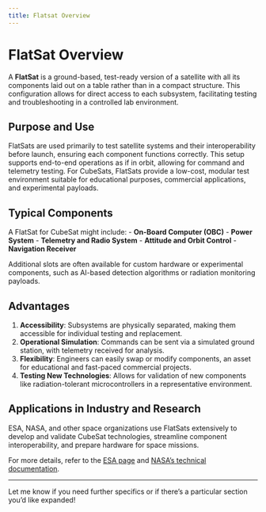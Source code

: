 ```yaml
---
title: Flatsat Overview
---
```


# FlatSat Overview

A **FlatSat** is a ground-based, test-ready version of a satellite with all its components laid out on a table rather than in a compact structure. This configuration allows for direct access to each subsystem, facilitating testing and troubleshooting in a controlled lab environment. 

## Purpose and Use

FlatSats are used primarily to test satellite systems and their interoperability before launch, ensuring each component functions correctly. This setup supports end-to-end operations as if in orbit, allowing for command and telemetry testing. For CubeSats, FlatSats provide a low-cost, modular test environment suitable for educational purposes, commercial applications, and experimental payloads.

## Typical Components

A FlatSat for CubeSat might include:
- **On-Board Computer (OBC)**
- **Power System**
- **Telemetry and Radio System**
- **Attitude and Orbit Control**
- **Navigation Receiver**

Additional slots are often available for custom hardware or experimental components, such as AI-based detection algorithms or radiation monitoring payloads.

## Advantages

1. **Accessibility**: Subsystems are physically separated, making them accessible for individual testing and replacement.
2. **Operational Simulation**: Commands can be sent via a simulated ground station, with telemetry received for analysis.
3. **Flexibility**: Engineers can easily swap or modify components, an asset for educational and fast-paced commercial projects.
4. **Testing New Technologies**: Allows for validation of new components like radiation-tolerant microcontrollers in a representative environment.

## Applications in Industry and Research

ESA, NASA, and other space organizations use FlatSats extensively to develop and validate CubeSat technologies, streamline component interoperability, and prepare hardware for space missions.

For more details, refer to the [ESA page](https://www.esa.int/Enabling_Support/Space_Engineering_Technology/Opened-out_FlatSat_for_CubeSat_testing) and [NASA's technical documentation](https://ntrs.nasa.gov/api/citations/20080040717/downloads/20080040717.pdf).

--- 

Let me know if you need further specifics or if there's a particular section you'd like expanded!